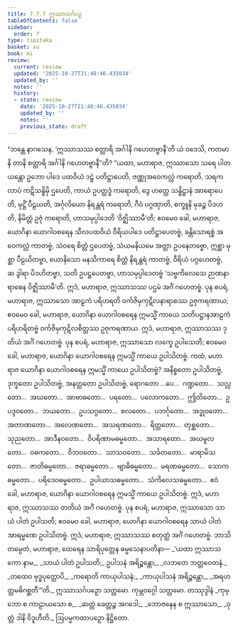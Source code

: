 ```yaml
---
title: 7.7.7 ဣဿာသင်္ဂပဉှ
tableOfContents: false
sidebar:
  order: 7
type: tipitaka
basket: su
book: mi
review:
  current: review
  updated: '2025-10-27T21:48:46.435034'
  updated_by: ''
  notes: ''
  history:
  - state: review
    date: '2025-10-27T21:48:46.435034'
    updated_by: ''
    notes: ''
    previous_state: draft
---
```



<ReviewStatus review={frontmatter.review} showDetails={true} />

<HypothesisAnnotation frontmatter={frontmatter} />

<DynamicBreadcrumb />

<Division number="291" book="mi" e="ch" v="28">

<Paragraph number="2013" book="mi">
“ဘန္တေ နာဂသေန, ‘ဣဿာသဿ စတ္တာရိ အင်္ဂါနိ ဂဟေတဗ္ဗာနီ’တိ ယံ ဝဒေသိ, ကတမာနိ တာနိ စတ္တာရိ အင်္ဂါနိ ဂဟေတဗ္ဗာနီ”တိ? “ယထာ, မဟာရာဇ, ဣဿာသော သရေ ပါတယန္တော ဥဘော ပါဒေ ပထဝိယံ ဒဠှံ ပတိဋ္ဌာပေတိ, ဇဏ္ဏုအဝေကလ္လံ ကရောတိ, သရကလာပံ ကဋိသန္ဓိမှိ ဌပေတိ, ကာယံ ဥပတ္ထဒ္ဓံ ကရောတိ, ဒွေ ဟတ္ထေ သန္ဓိဋ္ဌာနံ အာရောပေတိ, မုဋ္ဌိံ ပီဠယတိ, အင်္ဂုလိယော နိရန္တရံ ကရောတိ, ဂီဝံ ပဂ္ဂဏှာတိ, စက္ခူနိ မုခဉ္စ ပိဒဟတိ, နိမိတ္တံ ဥဇုံ ကရောတိ, ဟာသမုပ္ပါဒေတိ ‘ဝိဇ္ဈိဿာမီ’တိ; ဧဝမေဝ ခေါ, မဟာရာဇ, ယောဂိနာ ယောဂါဝစရေန သီလပထဝိယံ ဝီရိယပါဒေ ပတိဋ္ဌာပေတဗ္ဗံ, ခန္တိသောရစ္စံ အဝေကလ္လံ ကာတဗ္ဗံ, သံဝရေ စိတ္တံ ဌပေတဗ္ဗံ, သံယမနိယမေ အတ္တာ ဥပနေတဗ္ဗော, ဣစ္ဆာ မုစ္ဆာ ပီဠယိတဗ္ဗာ, ယောနိသော မနသိကာရေ စိတ္တံ နိရန္တရံ ကာတဗ္ဗံ, ဝီရိယံ ပဂ္ဂဟေတဗ္ဗံ, ဆ ဒွါရာ ပိဒဟိတဗ္ဗာ, သတိ ဥပဋ္ဌပေတဗ္ဗာ, ဟာသမုပ္ပါဒေတဗ္ဗံ ‘သဗ္ဗကိလေသေ ဉာဏနာရာစေန ဝိဇ္ဈိဿာမီ’တိ. ဣဒံ, မဟာရာဇ, ဣဿာသဿ ပဌမံ အင်္ဂံ ဂဟေတဗ္ဗံ.
</Paragraph>

<Paragraph number="2014" book="mi">
ပုန စပရံ, မဟာရာဇ, ဣဿာသော အာဠကံ ပရိဟရတိ ဝင်္ကဇိမှကုဋိလနာရာစဿ ဥဇုကရဏာယ; ဧဝမေဝ ခေါ, မဟာရာဇ, ယောဂိနာ ယောဂါဝစရေန ဣမသ္မိံ ကာယေ သတိပဋ္ဌာနအာဠကံ ပရိဟရိတဗ္ဗံ ဝင်္ကဇိမှကုဋိလစိတ္တဿ ဥဇုကရဏာယ. ဣဒံ, မဟာရာဇ, ဣဿာသဿ ဒုတိယံ အင်္ဂံ ဂဟေတဗ္ဗံ.
</Paragraph>

<Paragraph number="2015" book="mi">
ပုန စပရံ, မဟာရာဇ, ဣဿာသော လက္ခေ ဥပါသေတိ; ဧဝမေဝ ခေါ, မဟာရာဇ, ယောဂိနာ ယောဂါဝစရေန ဣမသ္မိံ ကာယေ ဥပါသိတဗ္ဗံ. ကထံ, မဟာရာဇ ယောဂိနာ ယောဂါဝစရေန ဣမသ္မိံ ကာယေ ဥပါသိတဗ္ဗံ? အနိစ္စတော ဥပါသိတဗ္ဗံ, ဒုက္ခတော ဥပါသိတဗ္ဗံ, အနတ္တတော ဥပါသိတဗ္ဗံ, ရောဂတော …ပေ…  ဂဏ္ဍတော…  သလ္လတော…  အဃတော…  အာဗာဓတော…  ပရတော…  ပလောကတော…  ဤတိတော…  ဥပဒ္ဒဝတော…  ဘယတော…  ဥပသဂ္ဂတော…  စလတော…  ပဘင်္ဂုတော…  အဒ္ဓုဝတော…  အတာဏတော…  အလေဏတော…  အသရဏတော…  ရိတ္တတော…  တုစ္ဆတော…  သုညတော…  အာဒီနဝတော…  ဝိပရိဏာမဓမ္မတော…  အသာရတော…  အဃမူလတော…  ဝဓကတော…  ဝိဘဝတော…  သာသဝတော…  သင်္ခတတော…  မာရာမိသတော…  ဇာတိဓမ္မတော…  ဇရာဓမ္မတော…  ဗျာဓိဓမ္မတော…  မရဏဓမ္မတော…  သောကဓမ္မတော…  ပရိဒေဝဓမ္မတော…  ဥပါယာသဓမ္မတော…  သံကိလေသဓမ္မတော…  ဧဝံ ခေါ, မဟာရာဇ, ယောဂိနာ ယောဂါဝစရေန ဣမသ္မိံ ကာယေ ဥပါသိတဗ္ဗံ. ဣဒံ, မဟာရာဇ, ဣဿာသဿ တတိယံ အင်္ဂံ ဂဟေတဗ္ဗံ.
</Paragraph>

<Paragraph number="2016" book="mi">
ပုန စပရံ, မဟာရာဇ, ဣဿာသော သာယံ ပါတံ ဥပါသတိ; ဧဝမေဝ ခေါ, မဟာရာဇ, ယောဂိနာ ယောဂါဝစရေန သာယံ ပါတံ အာရမ္မဏေ ဥပါသိတဗ္ဗံ. ဣဒံ, မဟာရာဇ, ဣဿာသဿ စတုတ္ထံ အင်္ဂံ ဂဟေတဗ္ဗံ. ဘာသိတမ္ပေတံ, မဟာရာဇ, ထေရေန သာရိပုတ္တေန ဓမ္မသေနာပတိနာ—
</Paragraph>

<Paragraph number="2017" type="verses" book="mi">
_‘ယထာ ဣဿာသကော နာမ,_  
_သာယံ ပါတံ ဥပါသတိ;_  
ဥပါသနံ အရိဉ္စန္တော,_  
_လဘတေ ဘတ္တဝေတနံ._  

</Paragraph>

<Paragraph number="2018" type="verses" book="mi">
_တထေဝ ဗုဒ္ဓပုတ္တောပိ,_  
_ကရောတိ ကာယုပါသနံ;_  
_ကာယုပါသနံ အရိဉ္စန္တော,_  
_အရဟတ္တမဓိဂစ္ဆတီ’”တိ._  


</Paragraph>
</Division>

<Paragraph number="2019" type="center" book="mi">
ဣဿာသင်္ဂပဉှော သတ္တမော.



</Paragraph>

<Paragraph number="2020" type="center" book="mi">
ကုမ္ဘဝဂ္ဂေါ သတ္တမော.



</Paragraph>

<Paragraph number="2021" type="center" book="mi">
တဿုဒ္ဒါနံ


</Paragraph>

<Paragraph number="2022" type="verses" book="mi">
_ကုမ္ဘော စ ကာဠာယသော စ,_  
_ဆတ္တံ ခေတ္တဉ္စ အဂဒေါ;_  
_ဘောဇနေန စ ဣဿာသော,_  
_ဝုတ္တံ ဒါနိ ဝိဒူဟီတိ._  


</Paragraph>

<Paragraph number="2023" type="center" book="mi">
ဩပမ္မကထာပဉှော နိဋ္ဌိတော.
</Paragraph>